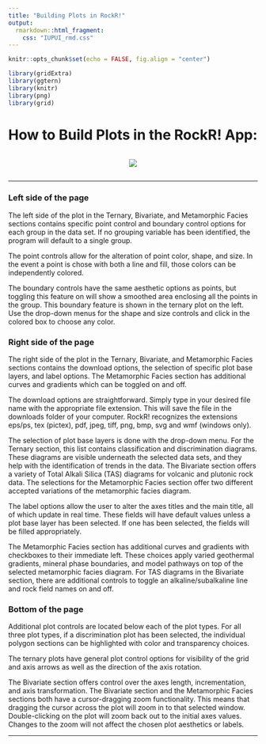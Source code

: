 ```yaml
---
title: "Building Plots in RockR!"
output:
  rmarkdown::html_fragment:
    css: "IUPUI_rmd.css"
---
```


```r
knitr::opts_chunk$set(echo = FALSE, fig.align = "center")

library(gridExtra)
library(ggtern)
library(knitr)
library(png)
library(grid)
```
# How to Build Plots in the RockR! App: 

<div style="display: inline-block; vertical-align:top; text-align:center; width:100%">
![](buildPlot.png)
</div>

******

### Left side of the page

The left side of the plot in the Ternary, Bivariate, and Metamorphic Facies sections contains specific point control and boundary control options for each group in the data set. If no grouping variable has been identified, the program will default to a single group. 

The point controls allow for the alteration of point color, shape, and size. In the event a point is chose with both a line and fill, those colors can be independently colored. 

The boundary controls have the same aesthetic options as points, but toggling this feature on will show a smoothed area enclosing all the points in the group. This boundary feature is shown in the ternary plot on the left. Use the drop-down menus for the shape and size controls and click in the colored box to choose any color.  
  
### Right side of the page

The right side of the plot in the Ternary, Bivariate, and Metamorphic Facies sections contains the download options, the selection of specific plot base layers, and label options. The Metamorphic Facies section has additional curves and gradients which can be toggled on and off. 

The download options are straightforward. Simply type in your desired file name with the appropriate file extension. This will save the file in the downloads folder of your computer. RockR! recognizes the extensions eps/ps, tex (pictex), pdf, jpeg, tiff, png, bmp, svg and wmf (windows only).

The selection of plot base layers is done with the drop-down menu. For the Ternary section, this list contains classification and discrimination diagrams. These diagrams are visible underneath the selected data sets, and they help with the identification of trends in the data. The Bivariate section offers a variety of Total Alkali Silica (TAS) diagrams for volcanic and plutonic rock data. The selections for the Metamorphic Facies section offer two different accepted variations of the metamorphic facies diagram.

The label options allow the user to alter the axes titles and the main title, all of which update in real time. These fields will have default values unless a plot base layer has been selected. If one has been selected, the fields will be filled appropriately.

The Metamorphic Facies section has additional curves and gradients with checkboxes to their immediate left. These choices apply varied geothermal gradients, mineral phase boundaries, and model pathways on top of the selected metamorphic facies diagram. For TAS diagrams in the Bivariate section, there are additional controls to toggle an alkaline/subalkaline line and rock field names on and off.

### Bottom of the page

Additional plot controls are located below each of the plot types. For all three plot types, if a discrimination plot has been selected, the individual polygon sections can be highlighted with color and transparency choices. 

The ternary plots have general plot control options for visibility of the grid and axis arrows as well as the direction of the axis rotation. 

The Bivariate section offers control over the axes length, incrementation, and axis transformation. The Bivariate section and the Metamorphic Facies sections both have a cursor-dragging zoom functionality. This means that dragging the cursor across the plot will zoom in to that selected window. Double-clicking on the plot will zoom back out to the initial axes values. Changes to the zoom will not affect the chosen plot aesthetics or labels.

******
